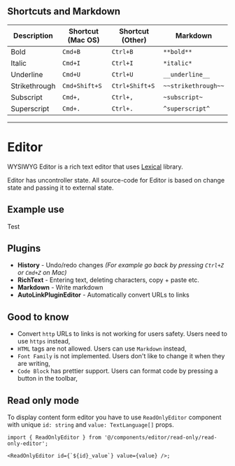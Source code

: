 
## Shortcuts and Markdown

| Description   | Shortcut (Mac OS) | Shortcut (Other) | Markdown            |
| ------------- | ----------------- | ---------------- | ------------------- |
| Bold          | `Cmd+B`           | `Ctrl+B`         | `**bold**`          |
| Italic        | `Cmd+I`           | `Ctrl+I`         | `*italic*`          |
| Underline     | `Cmd+U`           | `Ctrl+U`         | `__underline__`     |
| Strikethrough | `Cmd+Shift+S`     | `Ctrl+Shift+S`   | `~~strikethrough~~` |
| Subscript     | `Cmd+,`           | `Ctrl+,`         | `~subscript~`       |
| Superscript   | `Cmd+.`           | `Ctrl+.`         | `^superscript^`     |

---

# Editor

WYSIWYG Editor is a rich text editor that uses [Lexical](https://lexical.dev/) library.

<Callout type="info" emoji="ℹ️">
  Editor has uncontroller state. All source-code for Editor is based on change state and passing it
  to external state.
</Callout>

## Example use

Test

## Plugins

- **History** - Undo/redo changes _(For example go back by pressing `Ctrl+Z` or `Cmd+Z` on Mac)_
- **RichText** - Entering text, deleting characters, copy + paste etc.
- **Markdown** - Write markdown
- **AutoLinkPluginEditor** - Automatically convert URLs to links

## Good to know

- Convert `http` URLs to links is not working for users safety. Users need to use `https` instead,
- `HTML` tags are not allowed. Users can use `Markdown` instead,
- `Font Family` is not implemented. Users don't like to change it when they are writing,
- `Code Block` has prettier support. Users can format code by pressing a button in the toolbar,

## Read only mode

To display content form editor you have to use `ReadOnlyEditor` component with unique `id: string` and `value: TextLanguage[]` props.

```tsx
import { ReadOnlyEditor } from '@/components/editor/read-only/read-only-editor';

<ReadOnlyEditor id={`${id}_value`} value={value} />;
```
